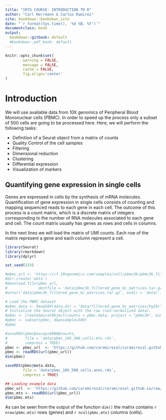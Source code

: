 ```yaml
---
title: "IRTG COURSE: INTRODUCTION TO R"
author: "Carl Herrmann & Carlos Ramirez"
site: bookdown::bookdown_site
date: "`r format(Sys.time(), '%d %B, %Y')`"
documentclass: book
output:
  bookdown::gitbook: default
  #bookdown::pdf_book: default
---
```



```r
knitr::opts_chunk$set(
        warning = FALSE, 
        message = FALSE,
        cache = FALSE,
        fig.align='center'
)
```

# Introduction {#intro}


We will use available data from 10X genomics of Peripheral Blood Mononuclear cells (PBMC). In order
to speed up the process only a subset of 500 cells are going to be processed here. Here, we will
perform the following tasks:

* Definition of a Seurat object from a matrix of counts
* Quality Control of the cell samples
* Filtering
* Dimensional reduction
* Clustering
* Differential expression
* Visualization of markers



## Quantifying gene expression in single cells


Genes are expressed in cells by the synthesis of mRNA molecules. Quantification of gene expression
in single cells consists of counting and mapping sequenced reads to each gene in each cell. The 
outcome of this process is a count matrix, which is a discrete matrix of integers corresponding
to the number of RNA molecules associated to each gene and cell. The count matrix usually has 
genes as rows and cells in columns. 

In the next lines we will load the matrix of UMI counts. Each row of the matrix represent a gene 
and each column represent a cell.


```r
library(Seurat)
library(rmarkdown)
library(dplyr)

set.seed(333)

#pbmc_url <- 'https://cf.10xgenomics.com/samples/cell/pbmc3k/pbmc3k_filtered_gene_bc_matrices.tar.gz'
#dir.create('data')
#download.file(pbmc_url, 
#              destfile = 'data/pbmc3k_filtered_gene_bc_matrices.tar.gz')
#untar('data/pbmc3k_filtered_gene_bc_matrices.tar.gz', exdir = 'data/')

# Load the PBMC dataset
#pbmc.data <- Read10X(data.dir = "data/filtered_gene_bc_matrices/hg19/")
# Initialize the Seurat object with the raw (non-normalized data).
#pbmc <- CreateSeuratObject(counts = pbmc.data, project = "pbmc3k", min.cells = 3, min.features = 200)
#pbmc <- subset(pbmc, downsample=500)
#pbmc

#saveRDS(pbmc@assays$RNA@counts,
#        file = 'data/pbmc_10X_500_cells.mtx.rds',
#        compress = TRUE)
pbmc <- pbmc_url  <- 'https://github.com/caramirezal/caramirezal.github.io/raw/master/bookdown-minimal/data/pbmc_10X_500_cells.rds'
pbmc <- readRDS(url(pbmc_url))
dim(pbmc)

saveRDS(pbmc@meta.data,
        file = 'data/pbmc_10X_500_cells.anns.rds',
        compress = TRUE)

## Loading example data
pbmc_url  <- 'https://github.com/caramirezal/caramirezal.github.io/raw/master/bookdown-minimal/data/pbmc_10X_500_cells.mtx.rds'
pbmc.mtx <- readRDS(url(pbmc_url))
dim(pbmc.mtx)
```


As can be seen from the output of the function `dim()` the matrix contains `r nrow(pbmc.mtx)` rows (genes) 
and `r ncol(pbmc.mtx)` columns (cells).




